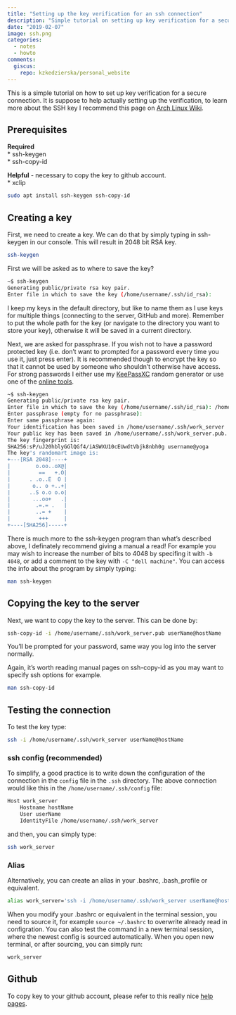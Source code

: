 ```yaml
---
title: "Setting up the key verification for an ssh connection"
description: "Simple tutorial on setting up key verification for a secure connection with the server."
date: "2019-02-07"
image: ssh.png
categories:
  - notes
  - howto
comments:
  giscus:
    repo: kzkedzierska/personal_website
---
```


This is a simple tutorial on how to set up key verification for a secure connection. It is suppose to help actually setting up the verification, to learn more about the SSH key I recommend this page on [Arch Linux Wiki](https://wiki.archlinux.org/index.php/SSH_keys).

## Prerequisites

**Required**  
* ssh-keygen  
* ssh-copy-id  

**Helpful** - necessary to copy the key to github account.  
* xclip   

```bash
sudo apt install ssh-keygen ssh-copy-id
```

## Creating a key

First, we need to create a key. We can do that by simply typing in ssh-keygen in our console. This will result in 2048 bit RSA key.

```bash
ssh-keygen
```

First we will be asked as to where to save the key?
```bash
~$ ssh-keygen
Generating public/private rsa key pair.
Enter file in which to save the key (/home/username/.ssh/id_rsa):
```

I keep my keys in the default directory, but like to name them as I use keys for multiple things (connecting to the server, GitHub and more). Remember to put the whole path for the key (or navigate to the directory you want to store your key), otherwise it will be saved in a current directory.

Next, we are asked for passphrase. If you wish not to have a password protected key (i.e. don't want to prompted for a password every time you use it, just press enter). It is recommended though to encrypt the key so that it cannot be used by someone who shouldn't otherwise have access. For strong passwords I either use my [KeePassXC](https://keepassxc.org/) random generator or use one of the [online tools](https://passwordsgenerator.net/).

```bash
~$ ssh-keygen
Generating public/private rsa key pair.
Enter file in which to save the key (/home/username/.ssh/id_rsa): /home/username/.ssh/work_server
Enter passphrase (empty for no passphrase):
Enter same passphrase again:
Your identification has been saved in /home/username/.ssh/work_server
Your public key has been saved in /home/username/.ssh/work_server.pub.
The key fingerprint is:
SHA256:sP/uJ20hblyGGlQGf4/iASWXU10cEUwdtVbjk8nbh0g username@yoga
The key's randomart image is:
+---[RSA 2048]----+
|        o.oo..oX@|
|         ==   +.O|
|      . .o..E  O |
|       o.. o +..+|
|      ..S o.o o.o|
|       ...oo+   .|
|        .=.= .   |
|        ..= +    |
|         +++     |
+----[SHA256]-----+
```

There is much more to the ssh-keygen program than what's described above, I definately recommend giving a manual a read! For example you may wish to increase the number of bits to 4048 by specifing it with `-b 4048`, or add a comment to the key with `-C "dell machine"`. You can access the info about the program by simply typing:

```bash
man ssh-keygen
```

## Copying the key to the server

Next, we want to copy the key to the server. This can be done by:

```bash
ssh-copy-id -i /home/username/.ssh/work_server.pub userName@hostName
```

You'll be prompted for your password, same way you log into the server normally.

Again, it's worth reading manual pages on ssh-copy-id as you may want to specify ssh options for example.

```bash
man ssh-copy-id
```

## Testing the connection

To test the key type:

```bash
ssh -i /home/username/.ssh/work_server userName@hostName
```

### ssh config (recommended)

To simplify, a good practice is to write down the configuration of the connection in the `config` file in the `.ssh` directory. The above connection would like this in the `/home/username/.ssh/config` file:

```bash
Host work_server
    Hostname hostName
    User userName
    IdentityFile /home/username/.ssh/work_server
```

and then, you can simply type:

```bash
ssh work_server
```

### Alias

Alternatively, you can create an alias in your .bashrc, .bash_profile or equivalent.

```bash
alias work_server='ssh -i /home/username/.ssh/work_server userName@hostName'
```

When you modify your .bashrc or equivalent in the terminal session, you need to source it, for example `source ~/.bashrc` to overwrite already read in configration.  You can also test the command in a new terminal session, where the newest config is sourced automatically. When you open new terminal, or after sourcing, you can simply run:

```bash
work_server
```

## Github

To copy key to your github account, please refer to this really nice [help pages](https://help.github.com/articles/adding-a-new-ssh-key-to-your-github-account/).
